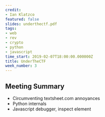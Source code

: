 ```yaml
---
credit:
- Ian Klatzco
featured: false
slides: underthectf.pdf
tags:
- web
- rev
- crypto
- python
- javascript
time_start: 2019-02-07T18:00:00.000000Z
title: UnderTheCTF
week_number: 3
---
```

## Meeting Summary
- Circumventing textsheet.com annoyances
- Python internals
- Javascript debugger, inspect element